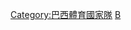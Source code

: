 {{Navbox
| name=巴西體育國家隊
| title = [[巴西|<span style="color:#009b3a;">巴西</span>]][[國家隊|<span style="color:#009b3a;">體育國家隊</span>]]
| state = {{{state|autocollapse}}}
|listclass = hlist
|titlestyle = background:#fedf00; color:#009b3a; border:1px solid #002776;
|belowstyle = background:#fedf00; color:#009b3a; border:1px solid #002776;
|groupstyle = background:#002776; color:#fedf00; border:1px solid #009b3a;
|group1 = 男子隊伍
|list1 =
* [[巴西國家男子籃球隊|籃球]]
* [[巴西國家足球隊|足球]]
** [[巴西23歲以下國家足球隊|U23]]
** [[巴西20歲以下國家足球|U20]]
** [[巴西17歲以下國家足球隊|U17]]
* [[巴西國家沙灘足球隊|沙灘足球]]
* [[巴西國家美式足球隊|美式足球]]
* [[巴西棒球代表隊|棒球]]
* [[巴西國家曲棍球隊|曲棍球]]
* [[巴西國家手球隊|手球]]
* [[巴西國家沙灘手球隊|沙灘手球]]
* [[巴西國家冰球隊|冰球]]
* [[Brazil national inline hockey team|Inline hockey]]
* [[巴西國家男子排球隊|排球]]
* [[巴西國家五人制足球隊|五人制足球]]
* [[巴西台維斯盃代表隊|網球]]
* [[巴西國家橄欖球隊|橄欖球]]
** [[巴西國家七人制橄欖球隊|七人制橄欖球]]
* [[巴西國家男子水球隊|水球]]
* [[Brazil national roller hockey team|Roller hockey]]
* [[巴西國家板球隊|板球]]
|group2 = 女子隊伍
|list2 =
* [[巴西國家女子籃球隊|籃球]]
* [[巴西國家女子曲棍球隊|曲棍球]]
* [[巴西國家女子足球隊|足球]]
** [[巴西國家U20女子足球隊|U20]]
* [[巴西國家女子手球隊|手球]]
* [[Brazil women's national inline hockey team|Inline hockey]]
* [[巴西國家女子沙灘手球隊|沙灘手球]]
* [[巴西國家女子排球隊|排球]]
* [[巴西聯邦盃代表隊|網球]]
* [[Roller Derby Brasil|Roller derby]]
* [[巴西國家女子橄欖球隊|橄欖球]]
** [[巴西國家女子七人制橄欖球隊|七人制橄欖球]]
* [[巴西國家女子水球隊|水球]]
|belowclass = hlist
|below  = 
* [[奥林匹克运动会巴西代表团|Olympics]]
** [[Brazil at the Youth Olympics|Youth]]
* [[Brazil at the Paralympics|Paralympics]]
* [[Brazil at the Pan American Games|Pan American Games]]
* [[Brazil at the Universiade|Universiade]]
* [[Brazil at the Military World Games|Military World Games]]
* [[Brazil at the Lusophony Games|Lusophony Games]]
}}</div></div><includeonly>[[Category:巴西體育國家隊]]</includeonly>
<noinclude>
{{collapsible option}}
[[Category:體育國家隊導航模板|B]]
[[Category:巴西體育國家隊|   ]]
</noinclude>